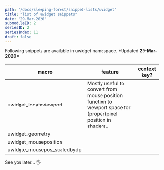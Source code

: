 ```yaml
---
path: "/docs/sleeping-forest/snippet-lists/uwidget"
title: "list of uwidget snippets"
date: "29-Mar-2020"
submoduleID: 2
seriesID: 2
seriesIndex: 11
draft: false
---
```


Following snippets are available in uwidget namespace. \*Updated **29-Mar-2020\***

####

| macro                        | feature                                                                                                         | context key? |
| ---------------------------- | --------------------------------------------------------------------------------------------------------------- | ------------ |
| uwidget_locatoviewport       | Mostly useful to convert from mouse position function to viewport space for (proper)pixel position in shaders.. |              |
| uwidget_geometry             |                                                                                                                 |              |
| uwidget_mouseposition        |                                                                                                                 |              |
| uwidgte_mousepos_scaledbydpi |                                                                                                                 |              |

See you later... 🖐
